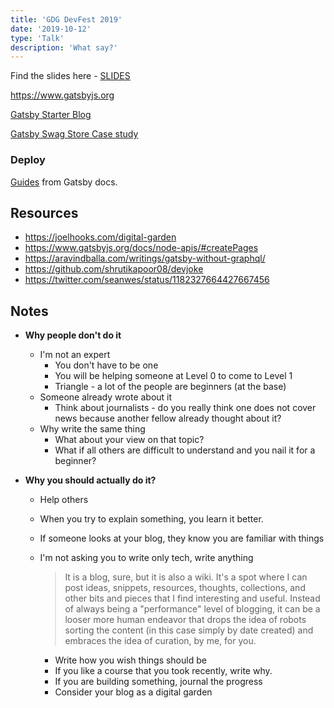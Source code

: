 ```yaml
---
title: 'GDG DevFest 2019'
date: '2019-10-12'
type: 'Talk'
description: 'What say?'
---
```


Find the slides here - [SLIDES](https://devfest19-ab.netlify.com/)

https://www.gatsbyjs.org

[Gatsby Starter Blog](https://github.com/gatsbyjs/gatsby-starter-blog)

[Gatsby Swag Store Case study](https://www.gatsbyjs.org/blog/2019-01-24-swag-store/)

### Deploy

[Guides](https://www.gatsbyjs.org/docs/deploying-and-hosting/) from Gatsby docs.

## Resources

- https://joelhooks.com/digital-garden
- https://www.gatsbyjs.org/docs/node-apis/#createPages
- https://aravindballa.com/writings/gatsby-without-graphql/
- https://github.com/shrutikapoor08/devjoke
- https://twitter.com/seanwes/status/1182327664427667456

## Notes

- **Why people don't do it**
  - I'm not an expert
    - You don't have to be one
    - You will be helping someone at Level 0 to come to Level 1
    - Triangle - a lot of the people are beginners (at the base)
  - Someone already wrote about it
    - Think about journalists - do you really think one does not cover news because another fellow already thought about it?
  - Why write the same thing
    - What about your view on that topic?
    - What if all others are difficult to understand and you nail it for a beginner?
- **Why you should actually do it?**

  - Help others
  - When you try to explain something, you learn it better.
  - If someone looks at your blog, they know you are familiar with things
  - I'm not asking you to write only tech, write anything

    > It is a blog, sure, but it is also a wiki. It's a spot where I can post ideas, snippets, resources, thoughts, collections, and other bits and pieces that I find interesting and useful. Instead of always being a "performance" level of blogging, it can be a looser more human endeavor that drops the idea of robots sorting the content (in this case simply by date created) and embraces the idea of curation, by me, for you.

    - Write how you wish things should be
    - If you like a course that you took recently, write why.
    - If you are building something, journal the progress
    - Consider your blog as a digital garden
